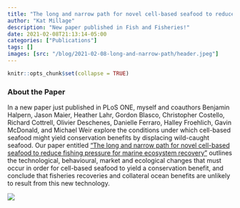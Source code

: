 ```yaml
---
title: "The long and narrow path for novel cell-based seafood to reduce fishing pressure for marine ecosystem recovery"
author: "Kat Millage"
description: "New paper published in Fish and Fisheries!"
date: 2021-02-08T21:13:14-05:00
categories: ["Publications"]
tags: []
images: [src: "/blog/2021-02-08-long-and-narrow-path/header.jpeg"]
---
```


```r
knitr::opts_chunk$set(collapse = TRUE)
```

### About the Paper 

In a new paper just published in PLoS ONE, myself and coauthors Benjamin Halpern, Jason Maier, Heather Lahr, Gordon Blasco, Christopher Costello, Richard Cottrell, Olivier Deschenes, Danielle Ferraro, Halley Froehlich, Gavin McDonald, and Michael Weir explore the conditions under which cell-based seafood might yield conservation benefits by displacing wild-caught seafood. Our paper entitled ["The long and narrow path for novel cell-based seafood to reduce fishing pressure for marine ecosystem recovery"](https://doi.org/10.1111/faf.12541) outlines the technological, behavioural, market and ecological changes that must occur in order for cell-based seafood to yield a conservation benefit, and conclude that fisheries recoveries and collateral ocean benefits are unlikely to result from this new technology.

![](Fig1.png)
